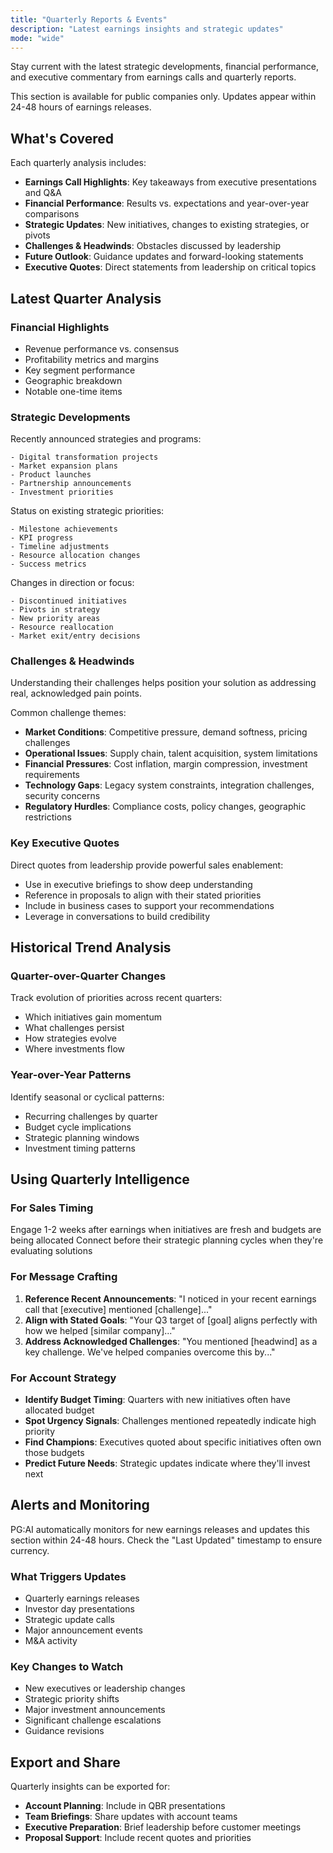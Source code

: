 ```yaml
---
title: "Quarterly Reports & Events"
description: "Latest earnings insights and strategic updates"
mode: "wide"
---
```


Stay current with the latest strategic developments, financial performance, and executive commentary from earnings calls and quarterly reports.

<Note>
  This section is available for public companies only. Updates appear within 24-48 hours of earnings releases.
</Note>

## What's Covered

Each quarterly analysis includes:

- **Earnings Call Highlights**: Key takeaways from executive presentations and Q&A
- **Financial Performance**: Results vs. expectations and year-over-year comparisons
- **Strategic Updates**: New initiatives, changes to existing strategies, or pivots
- **Challenges & Headwinds**: Obstacles discussed by leadership
- **Future Outlook**: Guidance updates and forward-looking statements
- **Executive Quotes**: Direct statements from leadership on critical topics

## Latest Quarter Analysis

### **Financial Highlights**

- Revenue performance vs. consensus
- Profitability metrics and margins
- Key segment performance
- Geographic breakdown
- Notable one-time items

### **Strategic Developments**

<Tabs>
  <Tab title="New Initiatives">
    Recently announced strategies and programs:

    - Digital transformation projects
    - Market expansion plans
    - Product launches
    - Partnership announcements
    - Investment priorities
  </Tab>
  <Tab title="Progress Updates">
    Status on existing strategic priorities:

    - Milestone achievements
    - KPI progress
    - Timeline adjustments
    - Resource allocation changes
    - Success metrics
  </Tab>
  <Tab title="Strategic Shifts">
    Changes in direction or focus:

    - Discontinued initiatives
    - Pivots in strategy
    - New priority areas
    - Resource reallocation
    - Market exit/entry decisions
  </Tab>
</Tabs>

### **Challenges & Headwinds**

<Warning>
  Understanding their challenges helps position your solution as addressing real, acknowledged pain points.
</Warning>

Common challenge themes:

- **Market Conditions**: Competitive pressure, demand softness, pricing challenges
- **Operational Issues**: Supply chain, talent acquisition, system limitations
- **Financial Pressures**: Cost inflation, margin compression, investment requirements
- **Technology Gaps**: Legacy system constraints, integration challenges, security concerns
- **Regulatory Hurdles**: Compliance costs, policy changes, geographic restrictions

### **Key Executive Quotes**

Direct quotes from leadership provide powerful sales enablement:

- Use in executive briefings to show deep understanding
- Reference in proposals to align with their stated priorities
- Include in business cases to support your recommendations
- Leverage in conversations to build credibility

## Historical Trend Analysis

### **Quarter-over-Quarter Changes**

Track evolution of priorities across recent quarters:

- Which initiatives gain momentum
- What challenges persist
- How strategies evolve
- Where investments flow

### **Year-over-Year Patterns**

Identify seasonal or cyclical patterns:

- Recurring challenges by quarter
- Budget cycle implications
- Strategic planning windows
- Investment timing patterns

## Using Quarterly Intelligence

### **For Sales Timing**

<CardGroup cols={2}>
  <Card title="Post-Earnings Outreach" icon="phone">
    Engage 1-2 weeks after earnings when initiatives are fresh and budgets are being allocated
  </Card>
  <Card title="Pre-Planning Engagement" icon="calendar-days">
    Connect before their strategic planning cycles when they're evaluating solutions
  </Card>
</CardGroup>

### **For Message Crafting**

1. **Reference Recent Announcements**: "I noticed in your recent earnings call that [executive] mentioned [challenge]..."
2. **Align with Stated Goals**: "Your Q3 target of [goal] aligns perfectly with how we helped [similar company]..."
3. **Address Acknowledged Challenges**: "You mentioned [headwind] as a key challenge. We've helped companies overcome this by..."

### **For Account Strategy**

- **Identify Budget Timing**: Quarters with new initiatives often have allocated budget
- **Spot Urgency Signals**: Challenges mentioned repeatedly indicate high priority
- **Find Champions**: Executives quoted about specific initiatives often own those budgets
- **Predict Future Needs**: Strategic updates indicate where they'll invest next

## Alerts and Monitoring

<Info>
  PG:AI automatically monitors for new earnings releases and updates this section within 24-48 hours. Check the "Last Updated" timestamp to ensure currency.
</Info>

### **What Triggers Updates**

- Quarterly earnings releases
- Investor day presentations
- Strategic update calls
- Major announcement events
- M&A activity

### **Key Changes to Watch**

- New executives or leadership changes
- Strategic priority shifts
- Major investment announcements
- Significant challenge escalations
- Guidance revisions

## Export and Share

Quarterly insights can be exported for:

- **Account Planning**: Include in QBR presentations
- **Team Briefings**: Share updates with account teams
- **Executive Preparation**: Brief leadership before customer meetings
- **Proposal Support**: Include recent quotes and priorities